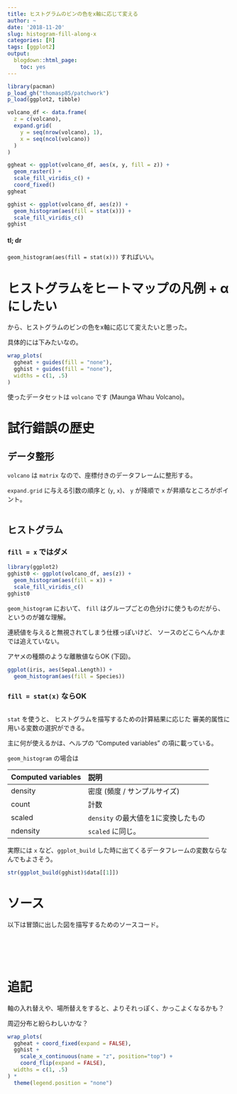 ```yaml
---
title: ヒストグラムのビンの色をx軸に応じて変える
author: ~
date: '2018-11-20'
slug: histogram-fill-along-x
categories: [R]
tags: [ggplot2]
output:
  blogdown::html_page:
    toc: yes
---
```


```r
library(pacman)
p_load_gh("thomasp85/patchwork")
p_load(ggplot2, tibble)
```


```r
volcano_df <- data.frame(
  z = c(volcano),
  expand.grid(
    y = seq(nrow(volcano), 1),
    x = seq(ncol(volcano))
  )
)
```

```r
ggheat <- ggplot(volcano_df, aes(x, y, fill = z)) +
  geom_raster() +
  scale_fill_viridis_c() +
  coord_fixed()
ggheat
```


```r
gghist <- ggplot(volcano_df, aes(z)) +
  geom_histogram(aes(fill = stat(x))) +
  scale_fill_viridis_c()
gghist
```

#### tl; dr {#tldr}

`geom_histogram(aes(fill = stat(x)))` すればいい。

# ヒストグラムをヒートマップの凡例 + αにしたい

から、ヒストグラムのビンの色をx軸に応じて変えたいと思った。

具体的には下みたいなの。

```r
wrap_plots(
  ggheat + guides(fill = "none"), 
  gghist + guides(fill = "none"), 
  widths = c(1, .5)
)
```

使ったデータセットは `volcano` です (Maunga Whau Volcano)。

# 試行錯誤の歴史 {#trials}

## データ整形 {#tidy}

`volcano` は `matrix` なので、座標付きのデータフレームに整形する。

`expand.grid` に与える引数の順序と (`y`, `x`)、 
`y` が降順で `x` が昇順なところがポイント。

```r

```

## ヒストグラム {#hist}

### `fill = x` ではダメ {#fill-x-no}

```r
library(ggplot2)
gghist0 <- ggplot(volcano_df, aes(z)) +
  geom_histogram(aes(fill = x)) +
  scale_fill_viridis_c()
gghist0
```

`geom_histogram` において、
`fill` はグループごとの色分けに使うものだがら、
というのが雑な理解。

連続値を与えると無視されてしまう仕様っぽいけど、
ソースのどこらへんかまでは追えていない。

アヤメの種類のような離散値ならOK (下図)。

```r
ggplot(iris, aes(Sepal.Length)) +
  geom_histogram(aes(fill = Species))
```


### `fill = stat(x)` ならOK {#fill-stat-x-yes}

```r

```

`stat` を使うと、
ヒストグラムを描写するための計算結果に応じた
審美的属性に用いる変数の選択ができる。

主に何が使えるかは、ヘルプの "Computed variables" の項に載っている。

`geom_histogram` の場合は

Computed variables | 説明
:-------| :----
density | 密度 (頻度 / サンプルサイズ)
count   | 計数
scaled  | `density` の最大値を1に変換したもの
ndensity| `scaled` に同じ。

実際には `x` など、`ggplot_build` した時に出てくるデータフレームの変数ならなんでもよさそう。


```r
str(ggplot_build(gghist)$data[[1]])
```

# ソース {#src}

以下は冒頭に出した図を描写するためのソースコード。

```r

```

```r

```

```r

```

```r

```

```r

```

# 追記 {#add}

軸の入れ替えや、場所替えをすると、よりそれっぽく、かっこよくなるかも？

周辺分布と紛らわしいかな？

```r
wrap_plots(
  ggheat + coord_fixed(expand = FALSE), 
  gghist + 
    scale_x_continuous(name = "z", position="top") +
    coord_flip(expand = FALSE), 
  widths = c(1, .5)
) * 
  theme(legend.position = "none")
```

